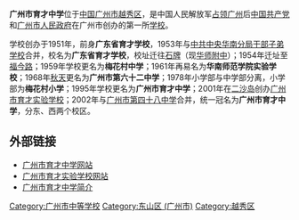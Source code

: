{{unreferenced|time=2018-05-29T10:35:51+00:00}}
{{Infobox school
|name                     = 廣州市育才中學
|address={{CHN}}[[廣東省|廣東省]][[廣州市|廣州市]][[越秀區|越秀區]]<br/>西校区：[[福今路|福今路]]2号<br/> 东校区：水均南街21号
|established              = 1951年
|website                  = http://www.gzyucai.net/
}}
'''广州市育才中学'''位于[[中国|中国]][[广州市|广州市]][[越秀区|越秀区]]，是中国人民解放军[[广州战斗_(1949年)|占领广州]]后[[中国共产党|中国共产党]]和[[广州市人民政府|广州市人民政府]]在广州市创办的第一所[[学校|学校]]。

学校创办于1951年，前身'''广东省育才学校'''，1953年与[[中共中央华南分局干部子弟学校|中共中央华南分局干部子弟学校]]合并，校名为'''广东省育才学校'''，校址迁往[[石牌|石牌]]（现[[华师附中|华师附中]]）；1954年迁址至[[福今路|福今路]]；1959年学校更名为'''梅花村中学'''；1961年再易名为'''华南师范学院实验学校'''；1968年[[秋天|秋天]]更名为'''广州市第六十二中学'''；1978年小学部与中学部分离，小学部为'''梅花村小学'''；1995年学校更名为'''广州市育才中学'''；2001年在[[二沙岛|二沙岛]]创办[[广州市育才实验学校|广州市育才实验学校]]；2002年与[[广州市第四十八中学|广州市第四十八中学]]合并，统一冠名为'''广州市育才中学'''，分东、西两个校区。



== 外部链接 ==
*[http://www.gzyucai.net/ 广州市育才中学网站] {{Wayback|url=http://www.gzyucai.net/ |date=20181101063835 }}
*[https://web.archive.org/web/20081208085705/http://www.gzycsy.cn/www/main.php 广州市育才实验学校网站]
*[http://www.eee.cn/ZS_schoolDetail.do?pkid=7C02FB36-88F9-4CBE-8B87-0A24EEF78585 广州市育才中学简介]{{Dead link|date=2018年9月 |bot=InternetArchiveBot |fix-attempted=yes }}

{{coord|23|7|45.45|N|113|17|52.90|E|display=title|region:CH_type}}
[[Category:广州市中等学校|Category:广州市中等学校]]
[[Category:东山区_(广州市)|Category:东山区 (广州市)]]
[[Category:越秀区|Category:越秀区]]